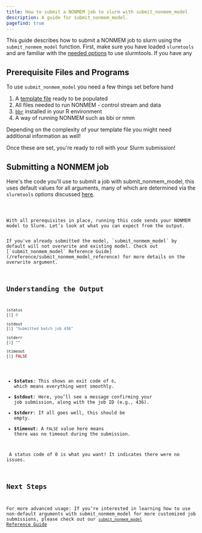 ```yaml
---
title: How to submit a NONMEM job to slurm with submit_nonmem_model
description: A guide for submit_nonmem_model.
pagefind: true
---
```


This guide describes how to submit a NONMEM job to slurm using the `submit_nonmem_model` function. First, make sure you have loaded `slurmtools` and are familiar with the [needed options](/guides/1_getting_started) to use slurmtools. If you have any  

## Prerequisite Files and Programs

To use `submit_nonmem_model` you need a few things set before hand
<Steps>
1. A [template file](/guides/simple_template_file) ready to be populated
2. All files needed to run NONMEM - control stream and data
3. [`bbr`](https://github.com/metrumresearchgroup/bbr) installed in your R environment
4. A way of running NONMEM such as bbi or nmm
</Steps>
<Aside type="note">Depending on the complexity of your template file you might need additional information as well!</Aside> 

Once these are set, you're ready to roll with your Slurm submission! 

## Submitting a NONMEM job
Here's the code you'll use to submit a job with submit_nonmem_model, this uses default values for all arguments, many of which are determined via the `slurmtools` options discussed [here](/guides/1_getting_started).


<Code title="submit_job.R" lang="r" code = {submit_code} />

With all prerequisites in place, running this code sends your NONMEM model to Slurm. Let’s look at what you can expect from the output.

<Aside type="note">If you've already submitted the model, `submit_nonmem_model` by default will not overwrite and existing model. Check out [`submit_nonmem_model` Reference Guide](/reference/submit_nonmem_model_reference) for more details on the overwrite argument.</Aside>

## Understanding the Output
```r
$status
[1] 0

$stdout
[1] "Submitted batch job 436"

$stderr
[1] ""

$timeout
[1] FALSE
```

- **$status**: This shows an exit code of `0`, which means everything went smoothly.
- **$stdout**: Here, you’ll see a message confirming your job submission, along with the job ID (e.g., 436).
- **$stderr**: If all goes well, this should be empty.
- **$timeout**: A `FALSE` value here means there was no timeout during the submission.

<Aside type="tip"> A status code of 0 is what you want! It indicates there were no issues. </Aside>

## Next Steps
For more advanced usage: If you’re interested in learning how to use non-default arguments with submit_nonmem_model for more customized job submissions, please check out our [`submit_nonmem_model` Reference Guide](/reference/submit_nonmem_model_reference)